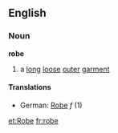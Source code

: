 ==English==
===Noun===
'''robe'''
# a [[long]] [[loose]] [[outer]] [[garment]]
====Translations====
*German: [[Robe]] ''f'' (1)

[[et:Robe]]
[[fr:robe]]